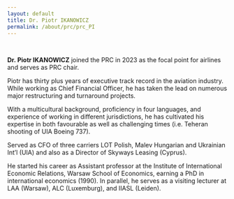```yaml
---
layout: default
title: Dr. Piotr IKANOWICZ
permalink: /about/prc/prc_PI
---
```


<br>

**Dr. Piotr IKANOWICZ** joined the PRC in 2023 as the focal point for airlines and serves as PRC chair.

Piotr has thirty plus years of executive track record in the aviation industry. While working as Chief Financial Officer, he has taken the lead on numerous major restructuring and turnaround projects. 

With a multicultural background, proficiency in four languages, and experience of working in different jurisdictions, he has cultivated his expertise in both favourable as well as challenging times (i.e. Teheran shooting of UIA Boeing 737). 

Served as CFO of three carriers LOT Polish, Malev Hungarian and Ukrainian Int’l (UIA) and also as a Director of Skyways Leasing (Cyprus).

He started his career as Assistant professor at the Institute of International Economic Relations, Warsaw School of Economics, earning a PhD in international economics (1990).
In parallel, he serves as a visiting lecturer at LAA (Warsaw), ALC (Luxemburg), and IIASL (Leiden).